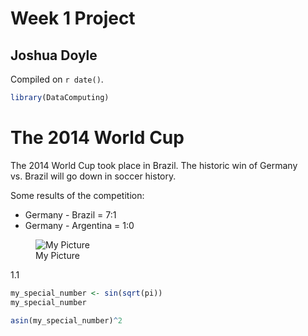 # Week 1 Project  

## Joshua Doyle

<!-- leave this material as is -->
Compiled on `r date()`.

```r
library(DataComputing)
```
<!-- put your content after this line -->

# The 2014 World Cup 

The 2014 World Cup took place in Brazil. The historic win of Germany vs. Brazil will go down in soccer history.

Some results of the competition:

* Germany - Brazil = 7:1
* Germany - Argentina = 1:0 

![My Picture](http://img.fifa.com/mm/Photo/Tournament/Competition/02/40/51/60/2405160_FULL-LND.jpg)

1.1 
```r

my_special_number <- sin(sqrt(pi))
my_special_number
```

```r
asin(my_special_number)^2
```

